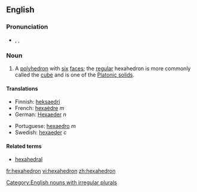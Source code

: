 {{wikipedia}}

==English==
===Pronunciation===
*{{AHD|hĕksəhē'drən}}, {{IPA|/hɛksəˈhiːdrən/}}, {{SAMPA|/hEks.@."hi.dr@n/}}

===Noun===
{{en-noun|pl2=hexahedra}}

#{{geometry}} A [[polyhedron]] with [[six]] [[face]]s; the [[regular]] hexahedron is more commonly called the [[cube]] and is one of the [[Platonic solid]]s.

====Translations====
<!--Note: add translations for "hexahedron" here, not for "cube"-->
{{top}}
*Finnish: [[heksaedri]]
*French: [[hexaèdre]] ''m''
*German: [[Hexaeder]] ''n''
{{mid}}
*Portuguese: [[hexaedro]] ''m''
*Swedish: [[hexaeder]] ''c''
{{bottom}}

====Related terms====
*[[hexahedral]]

[[Category:English nouns with irregular plurals]]

[[fr:hexahedron]]
[[vi:hexahedron]]
[[zh:hexahedron]]